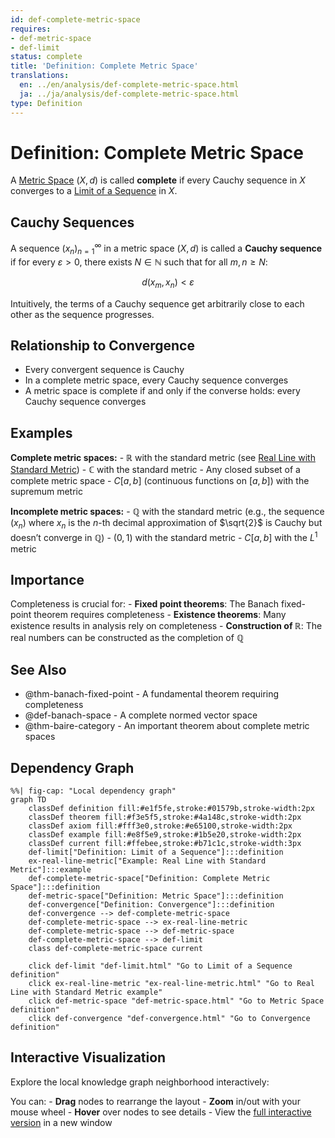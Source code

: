 ```yaml
---
id: def-complete-metric-space
requires:
- def-metric-space
- def-limit
status: complete
title: 'Definition: Complete Metric Space'
translations:
  en: ../en/analysis/def-complete-metric-space.html
  ja: ../ja/analysis/def-complete-metric-space.html
type: Definition
---
```


# Definition: Complete Metric Space {#def-complete-metric-space}

A [Metric Space](../geometry/def-metric-space.qmd) $(X, d)$ is called **complete** if every Cauchy sequence in $X$ converges to a [Limit of a Sequence](def-limit.qmd) in $X$.

## Cauchy Sequences

A sequence $(x_n)_{n=1}^{\infty}$ in a metric space $(X, d)$ is called a **Cauchy sequence** if for every $\varepsilon > 0$, there exists $N \in \mathbb{N}$ such that for all $m, n \geq N$:

$$d(x_m, x_n) < \varepsilon$$

Intuitively, the terms of a Cauchy sequence get arbitrarily close to each other as the sequence progresses.

## Relationship to Convergence

- Every convergent sequence is Cauchy
- In a complete metric space, every Cauchy sequence converges
- A metric space is complete if and only if the converse holds: every Cauchy sequence converges

## Examples

**Complete metric spaces:**
- $\mathbb{R}$ with the standard metric (see [Real Line with Standard Metric](ex-real-line-metric.qmd))
- $\mathbb{C}$ with the standard metric
- Any closed subset of a complete metric space
- $C[a,b]$ (continuous functions on $[a,b]$) with the supremum metric

**Incomplete metric spaces:**
- $\mathbb{Q}$ with the standard metric (e.g., the sequence $(x_n)$ where $x_n$ is the $n$-th decimal approximation of $\sqrt{2}$ is Cauchy but doesn't converge in $\mathbb{Q}$)
- $(0, 1)$ with the standard metric
- $C[a,b]$ with the $L^1$ metric

## Importance

Completeness is crucial for:
- **Fixed point theorems**: The Banach fixed-point theorem requires completeness
- **Existence theorems**: Many existence results in analysis rely on completeness
- **Construction of $\mathbb{R}$**: The real numbers can be constructed as the completion of $\mathbb{Q}$

## See Also

- @thm-banach-fixed-point - A fundamental theorem requiring completeness
- @def-banach-space - A complete normed vector space
- @thm-baire-category - An important theorem about complete metric spaces

## Dependency Graph

```mermaid
%%| fig-cap: "Local dependency graph"
graph TD
    classDef definition fill:#e1f5fe,stroke:#01579b,stroke-width:2px
    classDef theorem fill:#f3e5f5,stroke:#4a148c,stroke-width:2px
    classDef axiom fill:#fff3e0,stroke:#e65100,stroke-width:2px
    classDef example fill:#e8f5e9,stroke:#1b5e20,stroke-width:2px
    classDef current fill:#ffebee,stroke:#b71c1c,stroke-width:3px
    def-limit["Definition: Limit of a Sequence"]:::definition
    ex-real-line-metric["Example: Real Line with Standard Metric"]:::example
    def-complete-metric-space["Definition: Complete Metric Space"]:::definition
    def-metric-space["Definition: Metric Space"]:::definition
    def-convergence["Definition: Convergence"]:::definition
    def-convergence --> def-complete-metric-space
    def-complete-metric-space --> ex-real-line-metric
    def-complete-metric-space --> def-metric-space
    def-complete-metric-space --> def-limit
    class def-complete-metric-space current

    click def-limit "def-limit.html" "Go to Limit of a Sequence definition"
    click ex-real-line-metric "ex-real-line-metric.html" "Go to Real Line with Standard Metric example"
    click def-metric-space "def-metric-space.html" "Go to Metric Space definition"
    click def-convergence "def-convergence.html" "Go to Convergence definition"
```

## Interactive Visualization

Explore the local knowledge graph neighborhood interactively:

::: {.graph-viz data-id="def-complete-metric-space" data-width="700" data-height="500"}
:::

You can:
- **Drag** nodes to rearrange the layout
- **Zoom** in/out with your mouse wheel
- **Hover** over nodes to see details
- View the [full interactive version](../../output/interactive/def-complete-metric-space.html){target="_blank"} in a new window
